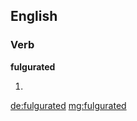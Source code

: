 ==English==

===Verb===
'''fulgurated'''

# {{past of|fulgurate}}

[[de:fulgurated]]
[[mg:fulgurated]]
